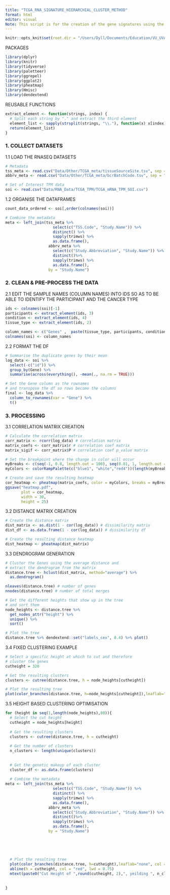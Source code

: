 ```yaml
---
title: "TCGA_RNA_SIGNATURE_HIERARCHIAL_CLUSTER_METHOD"
format: html
editor: visual
Note: This script is for the creation of the gene signatures using the metagene clustering approach.
---
```


```r
knitr::opts_knit$set(root.dir = "/Users/Dyll/Documents/Education/VU_UVA/Internship/Epigenetics/Janssen_Group-UMCUtrecht/Main_Project")
```

PACKAGES

```r
library(dplyr)
library(knitr)
library(tidyverse) 
library(paletteer)
library(ggrepel)
library(ggplot2)
library(pheatmap)
library(Hmisc)
library(dendextend)
```

REUSABLE FUNCTIONS

```r
extract_element <- function(strings, index) {
  # Split each string by "." and extract the third element
  element_list <- sapply(strsplit(strings, "\\."), function(x) x[index])
  return(element_list)
}
```

### 1. COLLECT DATASETS

1.1 LOAD THE RNASEQ DATASETS

```r
# Metadata
tss_meta <- read.csv("Data/Other/TCGA_meta/tissueSourceSite.tsv", sep = "\t")
abbrv_meta <- read.csv("Data/Other/TCGA_meta/bcrBatchCode.tsv", sep = "\t")

# Set of Interest TPM data
soi <- read.csv("Data/RNA_Data/TCGA_TPM/TCGA_mRNA_TPM_SOI.csv")

```

1.2 ORGANISE THE DATAFRAMES

```r
count_data_ordered <- soi[,order(colnames(soi))]

# Combine the metadata
meta <- left_join(tss_meta %>% 
                     select(c("TSS.Code", "Study.Name")) %>% 
                     distinct() %>% 
                     sapply(trimws) %>% 
                     as.data.frame(),
                   abbrv_meta %>%
                     select(c("Study.Abbreviation", "Study.Name")) %>% 
                     distinct()%>% 
                     sapply(trimws) %>% 
                     as.data.frame(), 
                   by = "Study.Name")

```

### 2. CLEAN & PRE-PROCESS THE DATA

2.1 EDIT THE SAMPLE NAMES (COLUMN NAMES) INTO IDS SO AS TO BE ABLE TO IDENTIFY THE PARTICIPANT AND THE CANCER TYPE
```r
ids <- colnames(soi)[-1]
participants <- extract_element(ids, 3)
condition <- extract_element(ids, 4)
tissue_type <- extract_element(ids, 2)

column_names <- c("Genes" ,  paste(tissue_type, participants, condition, sep = "."))
colnames(soi) <- column_names
```

2.2 FORMAT THE DF
```r
# Summarise the duplicate genes by their mean
log_data <- soi %>% 
  select(-c("id")) %>%
  group_by(Gene) %>%
  summarise(across(everything(), ~mean(., na.rm = TRUE)))

# Set the Gene column as the rownames
# and transpose the df so rows become the columns
final <- log_data %>%
  column_to_rownames(var = "Gene") %>% 
  t()
```


### 3. PROCESSING

3.1 CORRELATION MATRIX CREATION
```r
# Calculate the correlation matrix 
corr_matrix <- rcorr(log_data) # correlation matrix
matrix_coefs <- corr_matrix$r # correlation coef matrix
matrix_sigif <- corr_matrix$P # correlation coef p_value matrix

# Set the breakpoint where the change in color will occur 
myBreaks <- c(seq(-1, 0.8, length.out = 100), seq(0.81, 1, length.out = 100))
myColors <- colorRampPalette(c("blue1", "white","red4"))(length(myBreaks) - 1)

# Create and save the resulting heatmap
cor_heatmap <- pheatmap(matrix_coefs, color = myColors, breaks = myBreaks)
ggsave("heatmap.pdf",   
       plot = cor_heatmap,
       width = 30,
       height = 25)
```

3.2 DISTANCE MATRIX CREATION
```r
# Create the distance matrix
dist_matrix <- as.dist(1 - cor(log_data)) # dissimilarity matrix
dist_df <- as.data.frame(1 - cor(log_data)) # dissimilarity df

# Create the resulting distance heatmap
dist_heatmap <- pheatmap(dist_matrix)
```

3.3 DENDROGRAM GENERATION
```r
# Cluster the Genes using the average distance and
# extract the dendrogram from the matrix 
distance.tree <- hclust(dist_matrix, method="average") %>%
  as.dendrogram()

nleaves(distance.tree) # number of genes
nnodes(distance.tree) # number of total merges

# Get the different heights that show up in the tree
# and sort them
node_heights <- distance.tree %>% 
  get_nodes_attr("height") %>% 
  unique() %>% 
  sort()

# Plot the tree
distance.tree %>% dendextend::set("labels_cex", 0.4) %>% plot()
```
3.4 FIXED CLUSTERING EXAMPLE 
```r
# Select a specific height at which to cut and therefore
# cluster the genes
cutheight = 320

# Get the resulting clusters
clusters <- cutree(distance.tree, h = node_heights[cutheight])

# Plot the resulting tree
plot(color_branches(distance.tree, h=node_heights[cutheight]),leaflab="none", col = paletteer_c("grDevices::Terrain 2", length(unique(clusters))))
```
3.5 HEIGHT BASED CLUSTERING OPTIMISATION
```r

for (height in seq(1,length(node_heights),80)){
  # Select the cut height 
  cutheight = node_heights[height]
  
  # Get the resulting clusters
  clusters <- cutree(distance.tree, h = cutheight)
  
  # Get the number of clusters
  n_clusters <- length(unique(clusters))
  
  
  # Get the genetic makeup of each cluster
  cluster_df <- as.data.frame(clusters)
  
  # Combine the metadata
meta <- left_join(tss_meta %>% 
                     select(c("TSS.Code", "Study.Name")) %>% 
                     distinct() %>% 
                     sapply(trimws) %>% 
                     as.data.frame(),
                   abbrv_meta %>%
                     select(c("Study.Abbreviation", "Study.Name")) %>% 
                     distinct()%>% 
                     sapply(trimws) %>% 
                     as.data.frame(), 
                   by = "Study.Name")
  
  
  
  
  
  # Plot the resulting tree
  plot(color_branches(distance.tree, h=cutheight),leaflab="none", col = paletteer_c("grDevices::Terrain 2", length(unique(clusters))), main = " Hierarchical clustering (average method)")
  abline(h = cutheight, col = "red", lwd = 0.75)
  mtext(paste0("Cut Height of ",round(cutheight, 2),", yeilding ", n_clusters, " clusters"), side = 3, line = 0.5, cex = 0.8, adj = 0.5)
  
  
}
```


